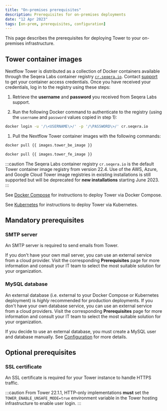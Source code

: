 ```yaml
---
title: "On-premises prerequisites"
description: Prerequisites for on-premises deployments
date: "12 Apr 2023"
tags: [on-prem, prerequisites, configuration]
---
```


This page describes the prerequisites for deploying Tower to your on-premises infrastructure.

## Tower container images

Nextflow Tower is distributed as a collection of Docker containers available through the Seqera Labs
container registry [`cr.seqera.io`](https://cr.seqera.io). Contact [support](https://support.seqera.io) to get your container access credentials. Once you have received your credentials, log in to the registry using these steps:

1.  Retrieve the **username** and **password** you received from Seqera Labs support.

1.  Run the following Docker command to authenticate to the registry (using the `username` and `password` values copied in step 1):

   ```bash
   docker login -u '/\<USERNAME\>/' -p '/\PASSWORD\>/' cr.seqera.io
   ```

1.  Pull the Nextflow Tower container images with the following commands:

   ```bash
   docker pull {{ images.tower_be_image }}

   docker pull {{ images.tower_fe_image }}
   ```

:::caution
The Seqera Labs container registry `cr.seqera.io` is the default Tower container image registry from version 22.4. Use of the AWS, Azure, and Google Cloud Tower image registries in existing installations is still supported but will be deprecated for **new installations** starting June 2023.
:::

See [Docker Compose](../docker-compose.mdx) for instructions to deploy Tower via Docker Compose.

See [Kubernetes](../kubernetes.mdx) for instructions to deploy Tower via Kubernetes.

## Mandatory prerequisites

### SMTP server

An SMTP server is required to send emails from Tower.

If you don't have your own mail server, you can use an external service from a cloud provider. Visit the corresponding **Prerequisites** page for more information and consult your IT team to select the most suitable solution for your organization.

### MySQL database

An external database (i.e. external to your Docker Compose or Kubernetes deployment) is _highly_ recommended for production deployments. If you don't have your own database service, you can use an external service from a cloud providers. Visit the corresponding **Prerequisites** page for more information and consult your IT team to select the most suitable solution for your organization.

If you decide to use an external database, you must create a MySQL user and database manually. See [Configuration](../configuration/database_and_redis.mdx) for more details.

## Optional prerequisites

### SSL certificate

An SSL certificate is required for your Tower instance to handle HTTPS traffic.

:::caution
From Tower 22.1.1, HTTP-only implementations **must** set the `TOWER_ENABLE_UNSAFE_MODE=true` environment variable in the Tower hosting infrastructure to enable user login.
:::
